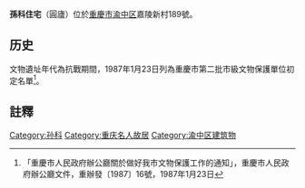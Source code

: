 {{msg:重慶市文物保護單位
|名稱 = 孫科住宅
|編號 = 70
|圖片 = 
|級別 = 3
|分類 = 
|時代 = 抗戰期間
|地点 = [[重慶市|重慶市]][[渝中区|渝中区]]嘉陵新村189號
|坐標 = 
|登錄 = 1987年1月23日
}}
'''孫科住宅'''（圓廬）位於[[重慶市|重慶市]][[渝中区|渝中区]]嘉陵新村189號。

==历史==
文物遺址年代為抗戰期間，1987年1月23日列為重慶市第二批市級文物保護單位初定名單<ref>「重慶市人民政府辦公廳關於做好我市文物保護工作的通知」，重慶市人民政府辦公廳文件，重辦發〔1987〕16號，1987年1月23日</ref>。

== 註釋 ==
{{reflist}}

{{文物保護單位小作品}}
[[Category:孙科|Category:孙科]]
[[Category:重庆名人故居|Category:重庆名人故居]]
[[Category:渝中区建筑物|Category:渝中区建筑物]]